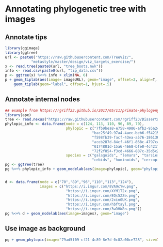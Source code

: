 # Annotating phylogenetic tree with images  {#chapter-ggimage}

## Annotate tips

```r
library(ggimage)
library(ggtree)
url <- paste0("https://raw.githubusercontent.com/TreeViz/",
			"metastyle/master/design/viz_targets_exercise/") 
x <- read.tree(paste0(url, "tree_boots.nwk"))
info <- read.csv(paste0(url, "tip_data.csv"))
p <- ggtree(x) %<+% info + xlim(NA, 6)
p + geom_tiplab(aes(image= imageURL), geom="image", offset=2, align=T, size=.16, hjust=0) + 
	geom_tiplab(geom="label", offset=1, hjust=.5)
```


## Annotate internal nodes

```r
## example from https://rgriff23.github.io/2017/05/11/primate-phylogeny-ggtree.html
library(ape)
tree <- read.nexus("https://raw.githubusercontent.com/rgriff23/Dissertation/master/Chapter_2/data/tree.nex")
phylopic_info <- data.frame(node = c(124, 113, 110, 96, 89, 70),
							phylopic = c("7fb9bea8-e758-4986-afb2-95a2c3bf983d",
										"bac25f49-97a4-4aec-beb6-f542158ebd23",
										"f598fb39-facf-43ea-a576-1861304b2fe4",
										"aceb287d-84cf-46f1-868c-4797c4ac54a8",
										"0174801d-15a6-4668-bfe0-4c421fbe51e8",
										"72f2f854-f3cd-4666-887c-35d5c256ab0f"),
							species = c("galagoids", "lemurs", "tarsiers",
										"cebids", "hominoids", "cercopithecoids"))
pg <- ggtree(tree)										
pg %<+% phylopic_info + geom_nodelab(aes(image=phylopic), geom="phylopic", alpha=.5, color='steelblue')


d <- data.frame(node = c("70","89","96","110","113","124"),
				images = c("https://i.imgur.com/8VA9cYw.png",
           				 	"https://i.imgur.com/XYM1T2x.png",
           				 	"https://i.imgur.com/EQs5ZZe.png",
         		   		 	"https://i.imgur.com/2xin0UK.png",
           					"https://i.imgur.com/hbftayl.png",
            				"https://i.imgur.com/3wDHW8n.png"))
pg %<+% d + geom_nodelab(aes(image=images), geom="image")            				            
```

## Use image as background

```r
pg + geom_phylopic(image="79ad5f09-cf21-4c89-8e7d-0c82a00ce728", size=Inf, alpha=.5, color='firebrick')
```


